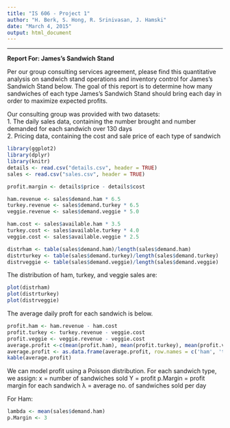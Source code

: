 ```yaml
---
title: "IS 606 - Project 1"
author: "H. Berk, S. Hong, R. Srinivasan, J. Hamski"
date: "March 4, 2015"
output: html_document
---
```

***
**Report For: James's Sandwich Stand**

Per our group consulting services agreement, please find this quantitative analysis on sandwich stand operations and inventory control for James's Sandwich Stand below. The goal of this report is to determine how many sandwiches of each type James's Sandwich Stand should bring each day in order to maximize expected profits. 

Our consulting group was provided with two datasets:  
1. The daily sales data, containing the number brought and number demanded for each sandwich over 130 days   
2. Pricing data, containing the cost and sale price of each type of sandwich

```r
library(ggplot2)
library(dplyr)
library(knitr)
details <- read.csv("details.csv", header = TRUE)
sales <- read.csv("sales.csv", header = TRUE)
```
```r
profit.margin <- details$price - details$cost

ham.revenue <- sales$demand.ham * 6.5
turkey.revenue <- sales$demand.turkey * 6.5
veggie.revenue <- sales$demand.veggie * 5.0

ham.cost <- sales$available.ham * 3.5
turkey.cost <- sales$available.turkey * 4.0
veggie.cost <- sales$available.veggie * 2.5

distrham <- table(sales$demand.ham)/length(sales$demand.ham)
distrturkey <- table(sales$demand.turkey)/length(sales$demand.turkey)
distrveggie <- table(sales$demand.veggie)/length(sales$demand.veggie)
```
The distribution of ham, turkey, and veggie sales are:
```r
plot(distrham)
plot(distrturkey)
plot(distrveggie)
```

The average daily proft for each sandwich is below. 
```r
profit.ham <- ham.revenue - ham.cost
profit.turkey <- turkey.revenue - veggie.cost
profit.veggie <- veggie.revenue - veggie.cost
average.profit <-c(mean(profit.ham), mean(profit.turkey), mean(profit.veggie))
average.profit <- as.data.frame(average.profit, row.names = c('ham', 'turkey', 'veggie'))
kable(average.profit)
```

We can model profit using a Poisson distribution. 
For each sandwich type, we assign:
x = number of sandwiches sold 
Y = profit
p.Margin = profit margin for each sandwich
λ = average no. of sandwiches sold per day

For Ham:
```r
lambda <- mean(sales$demand.ham)
p.Margin <- 3


```

